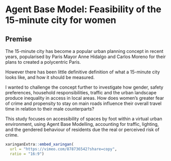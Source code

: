 # Agent Base Model: Feasibility of the 15-minute city for women

## Premise

The 15-minute city has become a popular urban planning concept in recent years, popularised by Paris Mayor Anne Hidalgo and Carlos Moreno for their plans to created a polycentric Paris.

However there has been little definitive definition of what a 15-minute city looks like, and how it should be measured.

I wanted to challenge the concept further to investigate how gender, safety preferences, household responsibilities, traffic and the urban landscape produce inequality in access in local areas. How does women’s greater fear of crime and propensity to stay on main roads influence their overall travel time in relation to their male counterparts?


This study focuses on accessibility of spaces by foot within a virtual urban environment, using Agent Base Modelling, accounting for traffic, lighting, and the gendered behaviour of residents due the real or perceived risk of crime.

```r
xaringanExtra::embed_xaringan(
  url = "https://vimeo.com/878736542?share=copy",
  ratio = "16:9")
```